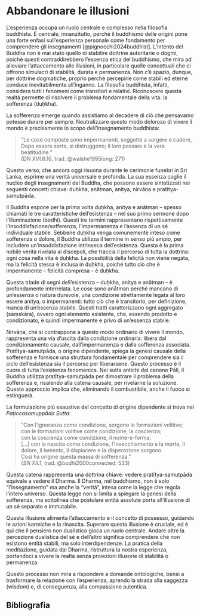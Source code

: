 # Abbandonare le illusioni {#sec-illusioni}

L’esperienza occupa un ruolo centrale e complesso nella filosofia buddhista. È centrale, innanzitutto, perché il buddhismo delle origini pone una forte enfasi sull’esperienza personale come fondamento per comprendere gli insegnamenti [@pignocchi2024buddhist]. L’intento del Buddha non è mai stato quello di stabilire dottrine autoritarie o dogmi, poiché questi contraddirebbero l’essenza etica del buddhismo, che mira ad alleviare l’attaccamento alle illusioni, in particolare quelle concettuali che ci offrono simulacri di stabilità, durata e permanenza. Non c’è spazio, dunque, per dottrine dogmatiche, proprio perché percepirle come stabili ed eterne conduce inevitabilmente all'inganno. La filosofia buddhista, infatti, considera tutti i fenomeni come transitori e relativi. Riconoscere questa realtà permette di risolvere il problema fondamentale della vita: la sofferenza (duḥkha). 

La sofferenza emerge quando assistiamo al decadere di ciò che pensavamo potesse durare per sempre. Neutralizzare questo modo doloroso di vivere il mondo è precisamente lo scopo dell’insegnamento buddhista: 

> "Le cose composte sono impermanenti, soggette a sorgere e cadere,  
> Dopo essere sorte, si distruggono; il loro passare è la vera beatitudine."  
> (DN XVI.6.10, trad. @walshe1995long: 271)

Questo verso, che ancora oggi risuona durante le cerimonie funebri in Sri Lanka, esprime una verità universale e profonda. La sua essenza coglie il nucleo degli insegnamenti del Buddha, che possono essere sintetizzati nei seguenti concetti chiave: duḥkha, anātman, anitya, nirvāṇa e pratītya-samutpāda. 

Il Buddha espone per la prima volta duḥkha, anitya e anātman – spesso chiamati le tre caratteristiche dell’esistenza – nel suo primo sermone dopo l’illuminazione (bodhi). Questi tre termini rappresentano rispettivamente l’insoddisfazione/sofferenza, l’impermanenza e l’assenza di un sé individuale stabile. Sebbene duḥkha venga comunemente inteso come sofferenza o dolore, il Buddha utilizza il termine in senso più ampio, per includere un’insoddisfazione intrinseca dell’esistenza. Questa è la prima nobile verità rivelata ai discepoli, che traccia il percorso di tutta la dottrina: ogni cosa nella vita è duḥkha. La possibilità della felicità non viene negata, ma la felicità stessa è inclusa in duḥkha, poiché tutto ciò che è impermanente – felicità compresa – è duḥkha. 

Questa triade di segni dell’esistenza – duḥkha, anitya e anātman – è profondamente interrelata. Le cose sono anātman perché mancano di un’essenza o natura durevole, una condizione strettamente legata al loro essere anitya, o impermanenti: tutto ciò che è transitorio, per definizione, manca di un’essenza stabile. Questi tratti caratterizzano ogni aggregato (saṃskāra), ovvero ogni elemento esistente, che, essendo prodotto e condizionato, è quindi impermanente e privo di un’essenza stabile. 

Nirvāṇa, che si contrappone a questo modo ordinario di vivere il mondo, rappresenta una via d’uscita dalla condizione ordinaria: libera dal condizionamento causale, dall’impermanenza e dalla sofferenza associata. Pratītya-samutpāda, o origine dipendente, spiega la genesi causale della sofferenza e fornisce una struttura fondamentale per comprendere sia il ciclo dell’esistenza sia il percorso per liberarsene. Questo processo è il cuore di tutta l’esistenza fenomenica. Nei sutta antichi del canone Pāli, il Buddha utilizza pratītya-samutpāda per dimostrare il problema della sofferenza e, risalendo alla catena causale, per rivelarne la soluzione. Questo approccio implica che, eliminando il combustibile, anche il fuoco si estinguerà.

La formulazione più esaustiva del concetto di origine dipendente si trova nel *Paṭiccasamuppāda Sutta*:  

> "Con l’ignoranza come condizione, sorgono le formazioni volitive;  
> con le formazioni volitive come condizione, la coscienza;  
> con la coscienza come condizione, il nome-e-forma;  
> […] con la nascita come condizione, l’invecchiamento e la morte, il dolore, il lamento, il dispiacere e la disperazione sorgono.  
> Così ha origine questa massa di sofferenza."  
> (*SN XII.1*, trad. @bodhi2000connected: 533)

Questa catena rappresenta una dottrina chiave: vedere pratītya-samutpāda equivale a vedere il Dharma. Il Dharma, nel buddhismo, non è solo “l’insegnamento” ma anche la “verità”, intesa come la legge che regola l’intero universo. Questa legge non si limita a spiegare la genesi della sofferenza, ma sottolinea che postulare entità assolute porta all’illusione di un sé separato e immutabile. 

Questa illusione alimenta l’attaccamento e il concetto di possesso, guidando le azioni karmiche e la rinascita. Superare questa illusione è cruciale, ed è qui che il pensiero non dualistico gioca un ruolo centrale. Andare oltre la percezione dualistica del sé e dell’altro significa comprendere che non esistono entità stabili, ma solo interdipendenze. La pratica della meditazione, guidata dal Dharma, ristruttura la nostra esperienza, portandoci a vivere la realtà senza proiezioni illusorie di stabilità o permanenza.

Questo processo non mira a rispondere a domande ontologiche, bensì a trasformare la relazione con l’esperienza, aprendo la strada alla saggezza (wisdom) e, di conseguenza, alla compassione autentica.

## Bibliografia {.unnumbered}
